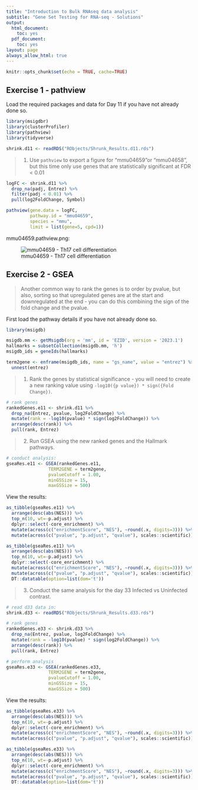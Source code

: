 ```yaml
---
title: "Introduction to Bulk RNAseq data analysis"
subtitle: "Gene Set Testing for RNA-seq - Solutions"
output:
  html_document:
    toc: yes
  pdf_document:
    toc: yes  
layout: page
always_allow_html: true
---
```


```r
knitr::opts_chunk$set(echo = TRUE, cache=TRUE)
```

## Exercise 1 - pathview

Load the required packages and data for Day 11 if you have not already done so. 

```r
library(msigdbr)
library(clusterProfiler)
library(pathview)
library(tidyverse)

shrink.d11 <- readRDS("RObjects/Shrunk_Results.d11.rds")
```

> 1. Use `pathview` to export a figure for "mmu04659"or "mmu04658", but this 
> time only use genes that are statistically significant at FDR < 0.01

```r
logFC <- shrink.d11 %>% 
  drop_na(padj, Entrez) %>% 
  filter(padj < 0.01) %>% 
  pull(log2FoldChange, Symbol) 

pathview(gene.data = logFC, 
         pathway.id = "mmu04659", 
         species = "mmu", 
         limit = list(gene=5, cpd=1))
```

mmu04659.pathview.png:

![mmu04659 - Th17 cell differentiation](images/mmu04659_pathview.png)

## Exercise 2 - GSEA

> Another common way to rank the genes is to order by pvalue, but also, sorting
> so that upregulated genes are at the start and downregulated at the end - 
> you can do this combining the sign of the fold change and the pvalue. 

First load the pathway details if you have not already done so.

```r

library(msigdb)

msigdb.mm <- getMsigdb(org = 'mm', id = 'EZID', version = '2023.1')
hallmarks = subsetCollection(msigdb.mm, 'h')
msigdb_ids = geneIds(hallmarks)

term2gene <- enframe(msigdb_ids, name = "gs_name", value = "entrez") %>%
  unnest(entrez)
```

> 1. Rank the genes by statistical significance - you will need to create
> a new ranking value using `-log10({p value}) * sign({Fold Change})`.

```r
# rank genes
rankedGenes.e11 <- shrink.d11 %>%
  drop_na(Entrez, pvalue, log2FoldChange) %>%
  mutate(rank = -log10(pvalue) * sign(log2FoldChange)) %>%
  arrange(desc(rank)) %>%
  pull(rank, Entrez)
```


> 2. Run GSEA using the new ranked genes and the Hallmark pathways.

```r
# conduct analysis:
gseaRes.e11 <- GSEA(rankedGenes.e11,
                TERM2GENE = term2gene,
                pvalueCutoff = 1.00, 
                minGSSize = 15,
                maxGSSize = 500)
```

View the results:

```r
as_tibble(gseaRes.e11) %>% 
  arrange(desc(abs(NES))) %>% 
  top_n(10, wt=-p.adjust) %>% 
  dplyr::select(-core_enrichment) %>%
  mutate(across(c("enrichmentScore", "NES"), ~round(.x, digits=3))) %>% 
  mutate(across(c("pvalue", "p.adjust", "qvalue"), scales::scientific)) 
```

```r
as_tibble(gseaRes.e11) %>% 
  arrange(desc(abs(NES))) %>% 
  top_n(10, wt=-p.adjust) %>% 
  dplyr::select(-core_enrichment) %>%
  mutate(across(c("enrichmentScore", "NES"), ~round(.x, digits=3))) %>% 
  mutate(across(c("pvalue", "p.adjust", "qvalue"), scales::scientific)) %>% 
  DT::datatable(option=list(dom='t'))
```

> 3. Conduct the same analysis for the day 33 Infected vs Uninfected contrast.

```r

# read d33 data in:
shrink.d33 <- readRDS("RObjects/Shrunk_Results.d33.rds")

# rank genes
rankedGenes.e33 <- shrink.d33 %>%
  drop_na(Entrez, pvalue, log2FoldChange) %>%
  mutate(rank = -log10(pvalue) * sign(log2FoldChange)) %>%
  arrange(desc(rank)) %>%
  pull(rank, Entrez)

# perform analysis
gseaRes.e33 <- GSEA(rankedGenes.e33,
                TERM2GENE = term2gene,
                pvalueCutoff = 1.00, 
                minGSSize = 15,
                maxGSSize = 500)
```

View the results:

```r
as_tibble(gseaRes.e33) %>% 
  arrange(desc(abs(NES))) %>% 
  top_n(10, wt=-p.adjust) %>% 
  dplyr::select(-core_enrichment) %>%
  mutate(across(c("enrichmentScore", "NES"), ~round(.x, digits=3))) %>% 
  mutate(across(c("pvalue", "p.adjust", "qvalue"), scales::scientific))
```

```r
as_tibble(gseaRes.e33) %>% 
  arrange(desc(abs(NES))) %>% 
  top_n(10, wt=-p.adjust) %>% 
  dplyr::select(-core_enrichment) %>%
  mutate(across(c("enrichmentScore", "NES"), ~round(.x, digits=3))) %>% 
  mutate(across(c("pvalue", "p.adjust", "qvalue"), scales::scientific)) %>% 
  DT::datatable(option=list(dom='t'))
```
